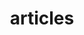 ---
title: "articles"
description: "List of articles by author on insight."
blocks:
  - name: "HEADER"
    title: "articles"
    description: "List of authors of the insights."
  - name: "ATTENTION"
    description: "These individuals are the respective authors and professionals, of the articles provided on insight."
---